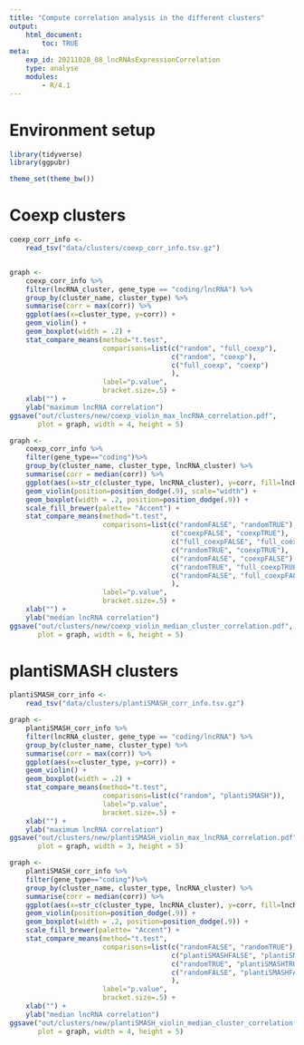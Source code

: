 ```yaml
---
title: "Compute correlation analysis in the different clusters"
output:
    html_document:
        toc: TRUE
meta:
    exp_id: 20211028_08_lncRNAsExpressionCorrelation
    type: analyse
    modules:
        - R/4.1
---
```


# Environment setup

```r

library(tidyverse)
library(ggpubr)

theme_set(theme_bw())

```
# Coexp clusters

```r

coexp_corr_info <-
    read_tsv("data/clusters/coexp_corr_info.tsv.gz")


graph <-
    coexp_corr_info %>%
    filter(lncRNA_cluster, gene_type == "coding/lncRNA") %>%
    group_by(cluster_name, cluster_type) %>%
    summarise(corr = max(corr)) %>%
    ggplot(aes(x=cluster_type, y=corr)) +
    geom_violin() +
    geom_boxplot(width = .2) +
    stat_compare_means(method="t.test",
                       comparisons=list(c("random", "full_coexp"),
                                        c("random", "coexp"),
                                        c("full_coexp", "coexp")
                                        ),
                       label="p.value",
                       bracket.size=.5) +
    xlab("") + 
    ylab("maximum lncRNA correlation")
ggsave("out/clusters/new/coexp_violin_max_lncRNA_correlation.pdf",
       plot = graph, width = 4, height = 5)

graph <-
    coexp_corr_info %>%
    filter(gene_type=="coding")%>%
    group_by(cluster_name, cluster_type, lncRNA_cluster) %>%
    summarise(corr = median(corr)) %>%
    ggplot(aes(x=str_c(cluster_type, lncRNA_cluster), y=corr, fill=lncRNA_cluster)) +
    geom_violin(position=position_dodge(.9), scale="width") +
    geom_boxplot(width = .2, position=position_dodge(.9)) +
    scale_fill_brewer(palette= "Accent") +
    stat_compare_means(method="t.test",
                       comparisons=list(c("randomFALSE", "randomTRUE"),
                                        c("coexpFALSE", "coexpTRUE"),
                                        c("full_coexpFALSE", "full_coexpTRUE"),
                                        c("randomTRUE", "coexpTRUE"),
                                        c("randomFALSE", "coexpFALSE"),
                                        c("randomTRUE", "full_coexpTRUE"),
                                        c("randomFALSE", "full_coexpFALSE")
                                        ),
                       label="p.value",
                       bracket.size=.5) +
    xlab("") + 
    ylab("median lncRNA correlation")
ggsave("out/clusters/new/coexp_violin_median_cluster_correlation.pdf",
       plot = graph, width = 6, height = 5)

```

# plantiSMASH clusters

```r

plantiSMASH_corr_info <-
    read_tsv("data/clusters/plantiSMASH_corr_info.tsv.gz")

graph <-
    plantiSMASH_corr_info %>%
    filter(lncRNA_cluster, gene_type == "coding/lncRNA") %>%
    group_by(cluster_name, cluster_type) %>%
    summarise(corr = max(corr)) %>%
    ggplot(aes(x=cluster_type, y=corr)) +
    geom_violin() +
    geom_boxplot(width = .2) +
    stat_compare_means(method="t.test",
                       comparisons=list(c("random", "plantiSMASH")),
                       label="p.value",
                       bracket.size=.5) +
    xlab("") + 
    ylab("maximum lncRNA correlation")
ggsave("out/clusters/new/plantiSMASH_violin_max_lncRNA_correlation.pdf",
       plot = graph, width = 3, height = 5)

graph <-
    plantiSMASH_corr_info %>%
    filter(gene_type=="coding")%>%
    group_by(cluster_name, cluster_type, lncRNA_cluster) %>%
    summarise(corr = median(corr)) %>%
    ggplot(aes(x=str_c(cluster_type, lncRNA_cluster), y=corr, fill=lncRNA_cluster)) +
    geom_violin(position=position_dodge(.9)) +
    geom_boxplot(width = .2, position=position_dodge(.9)) +
    scale_fill_brewer(palette= "Accent") +
    stat_compare_means(method="t.test",
                       comparisons=list(c("randomFALSE", "randomTRUE"),
                                        c("plantiSMASHFALSE", "plantiSMASHTRUE"),
                                        c("randomTRUE", "plantiSMASHTRUE"),
                                        c("randomFALSE", "plantiSMASHFALSE")
                                        ),
                       label="p.value",
                       bracket.size=.5) +
    xlab("") + 
    ylab("median lncRNA correlation")
ggsave("out/clusters/new/plantiSMASH_violin_median_cluster_correlation.pdf",
       plot = graph, width = 4, height = 5)
```

